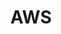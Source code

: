 ---
title: "AWS"
description: "Si estas aprendiendo sobre AWS te encontrara con muchos conceptos nuevos y servicios por explorar, en esta colección de contenido sobre AWS te compartiré mi experiencia y te ayudare a comprender todos aquellos conceptos, servicios fundamentales y a explorar las certificaciones que te harán un experto en AWS. "
cover: "./images/aws.png"
relatedPosts:
 - guia-completa-aws-iam
---